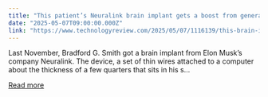 ```yaml
---
title: "This patient’s Neuralink brain implant gets a boost from generative AI"
date: "2025-05-07T09:00:00.000Z"
link: "https://www.technologyreview.com/2025/05/07/1116139/this-brain-implant-gets-a-boost-from-generative-ai/"
---
```


Last November, Bradford G. Smith got a brain implant from Elon Musk’s company Neuralink. The device, a set of thin wires attached to a computer about the thickness of a few quarters that sits in his s...

[Read more](https://www.technologyreview.com/2025/05/07/1116139/this-brain-implant-gets-a-boost-from-generative-ai/)
